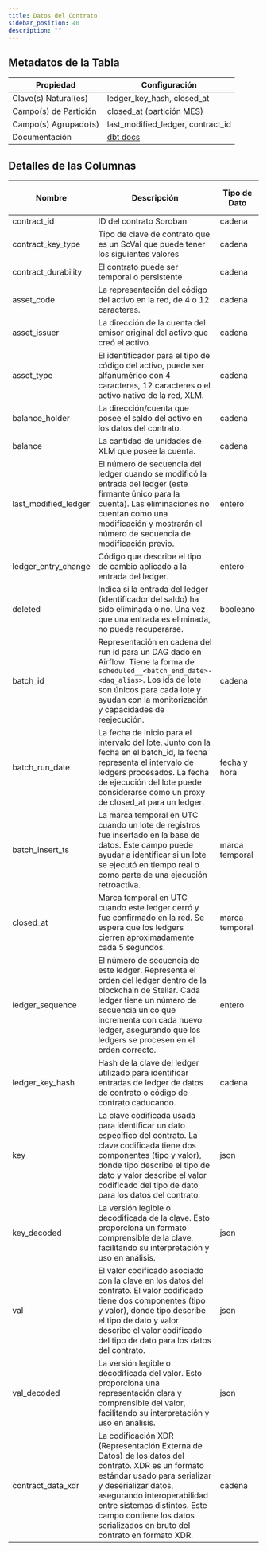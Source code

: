 ```yaml
---
title: Datos del Contrato
sidebar_position: 40
description: ""
---
```


<div className="scoped-data-dictionary-table">

## Metadatos de la Tabla

| Propiedad             | Configuración                                                                                                |
| --------------------- | ------------------------------------------------------------------------------------------------------------ |
| Clave(s) Natural(es)  | ledger_key_hash, closed_at                                                                                   |
| Campo(s) de Partición | closed_at (partición MES)                                                                                    |
| Campo(s) Agrupado(s)  | last_modified_ledger, contract_id                                                                            |
| Documentación         | [dbt docs](http://www.stellar-dbt-docs.com/#!/source/source.stellar_dbt_public.crypto_stellar.contract_data) |

## Detalles de las Columnas

| Nombre               | Descripción                                                                                                                                                                                                                                                                                     | Tipo de Dato   | Valores del Dominio | ¿Requerido? | Notas |
| -------------------- | ----------------------------------------------------------------------------------------------------------------------------------------------------------------------------------------------------------------------------------------------------------------------------------------------- | -------------- | ------------------- | ----------- | ----- |
| contract_id          | ID del contrato Soroban                                                                                                                                                                                                                                                                         | cadena         |                     | Sí          |       |
| contract_key_type    | Tipo de clave de contrato que es un ScVal que puede tener los siguientes valores                                                                                                                                                                                                                | cadena         |                     |             |       |
| contract_durability  | El contrato puede ser temporal o persistente                                                                                                                                                                                                                                                    | cadena         |                     |             |       |
| asset_code           | La representación del código del activo en la red, de 4 o 12 caracteres.                                                                                                                                                                                                                        | cadena         |                     |             |       |
| asset_issuer         | La dirección de la cuenta del emisor original del activo que creó el activo.                                                                                                                                                                                                                    | cadena         |                     |             |       |
| asset_type           | El identificador para el tipo de código del activo, puede ser alfanumérico con 4 caracteres, 12 caracteres o el activo nativo de la red, XLM.                                                                                                                                                   | cadena         |                     |             |       |
| balance_holder       | La dirección/cuenta que posee el saldo del activo en los datos del contrato.                                                                                                                                                                                                                    | cadena         |                     |             |       |
| balance              | La cantidad de unidades de XLM que posee la cuenta.                                                                                                                                                                                                                                             | cadena         |                     |             |       |
| last_modified_ledger | El número de secuencia del ledger cuando se modificó la entrada del ledger (este firmante único para la cuenta). Las eliminaciones no cuentan como una modificación y mostrarán el número de secuencia de modificación previo.                                                                  | entero         |                     | Sí          |       |
| ledger_entry_change  | Código que describe el tipo de cambio aplicado a la entrada del ledger.                                                                                                                                                                                                                         | entero         |                     | Sí          |       |
| deleted              | Indica si la entrada del ledger (identificador del saldo) ha sido eliminada o no. Una vez que una entrada es eliminada, no puede recuperarse.                                                                                                                                                   | booleano       |                     | Sí          |       |
| batch_id             | Representación en cadena del run id para un DAG dado en Airflow. Tiene la forma de `scheduled__<batch_end_date>-<dag_alias>`. Los ids de lote son únicos para cada lote y ayudan con la monitorización y capacidades de reejecución.                                                            | cadena         |                     | Sí          |       |
| batch_run_date       | La fecha de inicio para el intervalo del lote. Junto con la fecha en el batch_id, la fecha representa el intervalo de ledgers procesados. La fecha de ejecución del lote puede considerarse como un proxy de closed_at para un ledger.                                                          | fecha y hora   |                     | Sí          |       |
| batch_insert_ts      | La marca temporal en UTC cuando un lote de registros fue insertado en la base de datos. Este campo puede ayudar a identificar si un lote se ejecutó en tiempo real o como parte de una ejecución retroactiva.                                                                                   | marca temporal |                     | Sí          |       |
| closed_at            | Marca temporal en UTC cuando este ledger cerró y fue confirmado en la red. Se espera que los ledgers cierren aproximadamente cada 5 segundos.                                                                                                                                                   | marca temporal |                     | Sí          |       |
| ledger_sequence      | El número de secuencia de este ledger. Representa el orden del ledger dentro de la blockchain de Stellar. Cada ledger tiene un número de secuencia único que incrementa con cada nuevo ledger, asegurando que los ledgers se procesen en el orden correcto.                                     | entero         |                     | Sí          |       |
| ledger_key_hash      | Hash de la clave del ledger utilizado para identificar entradas de ledger de datos de contrato o código de contrato caducando.                                                                                                                                                                  | cadena         |                     | Sí          |       |
| key                  | La clave codificada usada para identificar un dato específico del contrato. La clave codificada tiene dos componentes (tipo y valor), donde tipo describe el tipo de dato y valor describe el valor codificado del tipo de dato para los datos del contrato.                                    | json           |                     |             |       |
| key_decoded          | La versión legible o decodificada de la clave. Esto proporciona un formato comprensible de la clave, facilitando su interpretación y uso en análisis.                                                                                                                                           | json           |                     |             |       |
| val                  | El valor codificado asociado con la clave en los datos del contrato. El valor codificado tiene dos componentes (tipo y valor), donde tipo describe el tipo de dato y valor describe el valor codificado del tipo de dato para los datos del contrato.                                           | json           |                     |             |       |
| val_decoded          | La versión legible o decodificada del valor. Esto proporciona una representación clara y comprensible del valor, facilitando su interpretación y uso en análisis.                                                                                                                               | json           |                     |             |       |
| contract_data_xdr    | La codificación XDR (Representación Externa de Datos) de los datos del contrato. XDR es un formato estándar usado para serializar y deserializar datos, asegurando interoperabilidad entre sistemas distintos. Este campo contiene los datos serializados en bruto del contrato en formato XDR. | cadena         |                     |             |       |

</div>

